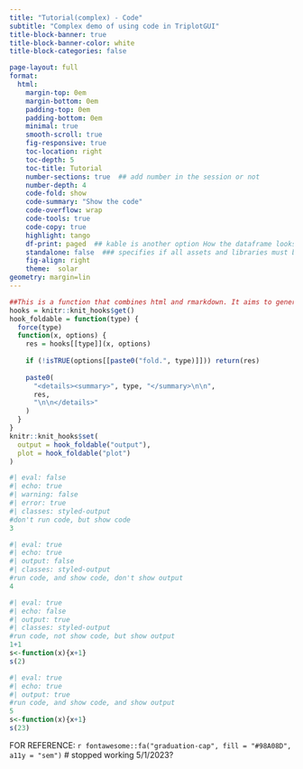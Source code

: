 ```yaml
---
title: "Tutorial(complex) - Code"
subtitle: "Complex demo of using code in TriplotGUI"
title-block-banner: true
title-block-banner-color: white
title-block-categories: false

page-layout: full
format:
  html: 
    margin-top: 0em
    margin-bottom: 0em
    padding-top: 0em
    padding-bottom: 0em
    minimal: true
    smooth-scroll: true
    fig-responsive: true
    toc-location: right
    toc-depth: 5
    toc-title: Tutorial
    number-sections: true  ## add number in the session or not
    number-depth: 4
    code-fold: show
    code-summary: "Show the code"
    code-overflow: wrap
    code-tools: true
    code-copy: true
    highlight: tango
    df-print: paged  ## kable is another option How the dataframe looks like 
    standalone: false  ### specifies if all assets and libraries must be integrated into the output html file as a standalone document.
    fig-align: right
    theme:  solar
geometry: margin=lin  
---
```


```r
##This is a function that combines html and rmarkdown. It aims to generate a button that could hide output or plot (fold.output=T or fold.plot=T).
hooks = knitr::knit_hooks$get()
hook_foldable = function(type) {
  force(type)
  function(x, options) {
    res = hooks[[type]](x, options)
    
    if (!isTRUE(options[[paste0("fold.", type)]])) return(res)
    
    paste0(
      "<details><summary>", type, "</summary>\n\n",
      res,
      "\n\n</details>"
    )
  }
}
knitr::knit_hooks$set(
  output = hook_foldable("output"),
  plot = hook_foldable("plot")
)
```

```r
#| eval: false
#| echo: true
#| warning: false
#| error: true
#| classes: styled-output
#don't run code, but show code
3
```

```r
#| eval: true
#| echo: true
#| output: false
#| classes: styled-output
#run code, and show code, don't show output
4
```

```r
#| eval: true
#| echo: false
#| output: true
#| classes: styled-output
#run code, not show code, but show output
1+1
s<-function(x){x+1}
s(2)
```

```r
#| eval: true
#| echo: true
#| output: true
#run code, and show code, and show output
5
s<-function(x){x+1}
s(23)
```

FOR REFERENCE: `r fontawesome::fa("graduation-cap", fill = "#98A08D", a11y = "sem")` \# stopped working 5/1/2023?
